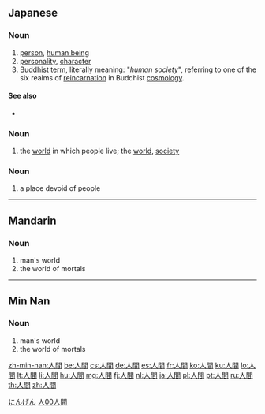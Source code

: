 ==Japanese==
{{ja-kanjitab|人|間}}

===Noun===
{{ja-noun|k|hira=にんげん|rom=ningen}}

# [[person]], [[human being]] 
# [[personality]], [[character]]
# [[Buddhist]] [[term]], literally meaning: "''human society''", referring to one of the six realms of [[reincarnation]] in Buddhist [[cosmology]].  

====See also====
* {{sense|person}} {{l|ja|人類|tr=じんるい, jinrui}}

===Noun===
{{ja-noun|k|hira=じんかん|rom=jinkan|hidx=しんかん'}}

# {{context|archaic|lang=ja|sort=しんかん'}} the [[world]] in which people live; the [[world]], [[society]]

===Noun===
{{ja-noun|k|hira=ひとま|rom=hitoma|hidx=ひとま}}

# a place devoid of people

[[Category:1000 Japanese basic words|にんげん]]

----

==Mandarin==
{{Hani-forms|[[人间]]|[[人]][[間]]}}

===Noun===
{{cmn-noun|t|pin=rénjīan|pint=ren2jian1|tra=人間|sim=人间|rs=人00}}

# man's world
# the world of mortals

[[Category:cmn:Intermediate Mandarin in traditional script|人00人間]]

----

==Min Nan==
{{Hani-forms|[[人间]]|[[人]][[間]]}}

===Noun===
{{nan-noun|t|poj=jîn-kan|pojt=jin5kan1|tra=人間|sim=人间|rs=人00}}

# man's world
# the world of mortals

[[zh-min-nan:人間]]
[[be:人間]]
[[cs:人間]]
[[de:人間]]
[[es:人間]]
[[fr:人間]]
[[ko:人間]]
[[ku:人間]]
[[lo:人間]]
[[lt:人間]]
[[li:人間]]
[[hu:人間]]
[[mg:人間]]
[[fj:人間]]
[[nl:人間]]
[[ja:人間]]
[[pl:人間]]
[[pt:人間]]
[[ru:人間]]
[[th:人間]]
[[zh:人間]]
